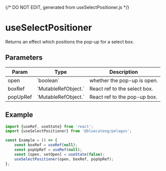 {/* DO NOT EDIT, generated from useSelectPositioner.js */}


<Meta title="hooks/useSelectPositioner" />

# useSelectPositioner

Returns an effect which positions the pop-up for a select box.

## Parameters

<table>
<thead><tr><th>Param</th><th>Type</th><th>Description</th></tr></thead>
<tbody>
<tr><td>open</td><td>`boolean`</td><td>whether the pop-up is open.</td></tr>
<tr><td>boxRef</td><td>`MutableRefObject.<Element>`</td><td>React ref to the select box.</td></tr>
<tr><td>popUpRef</td><td>`MutableRefObject.<Element>`</td><td>React ref to the pop-up box.</td></tr>
</tbody>
</table>

## Example

```js
import {useRef, useState} from 'react';
import {useSelectPositioner} from '@bluecateng/pelagos';

const Example = () => {
	const boxRef = useRef(null);
	const popUpRef = useRef(null);
	const [open, setOpen] = useState(false);
	useSelectPositioner(open, boxRef, popUpRef);
};
```
